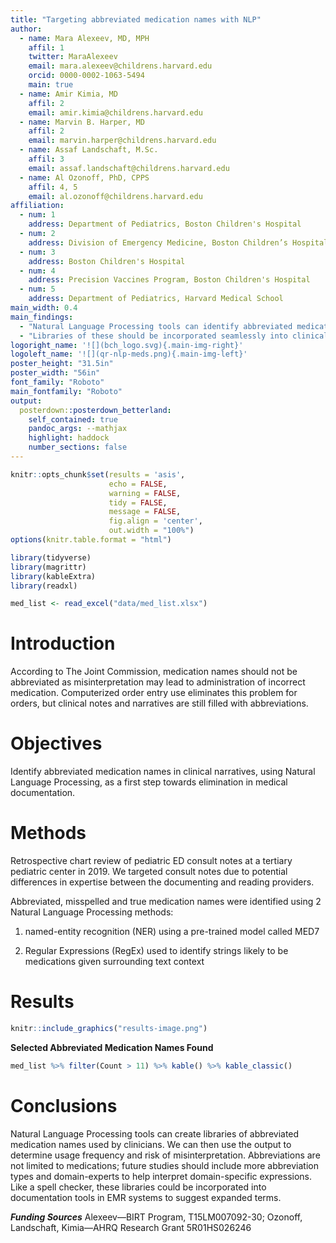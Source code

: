 ```yaml
---
title: "Targeting abbreviated medication names with NLP"
author:
  - name: Mara Alexeev, MD, MPH
    affil: 1
    twitter: MaraAlexeev
    email: mara.alexeev@childrens.harvard.edu
    orcid: 0000-0002-1063-5494
    main: true
  - name: Amir Kimia, MD
    affil: 2
    email: amir.kimia@childrens.harvard.edu
  - name: Marvin B. Harper, MD
    affil: 2
    email: marvin.harper@childrens.harvard.edu
  - name: Assaf Landschaft, M.Sc.
    affil: 3
    email: assaf.landschaft@childrens.harvard.edu
  - name: Al Ozonoff, PhD, CPPS
    affil: 4, 5
    email: al.ozonoff@childrens.harvard.edu
affiliation:
  - num: 1
    address: Department of Pediatrics, Boston Children's Hospital
  - num: 2
    address: Division of Emergency Medicine, Boston Children’s Hospital
  - num: 3
    address: Boston Children's Hospital
  - num: 4
    address: Precision Vaccines Program, Boston Children's Hospital
  - num: 5
    address: Department of Pediatrics, Harvard Medical School
main_width: 0.4  
main_findings:
  - "Natural Language Processing tools can identify abbreviated medication names."
  - "Libraries of these should be incorporated seamlessly into clinical documentation tools."
logoright_name: '![](bch_logo.svg){.main-img-right}'
logoleft_name: '![](qr-nlp-meds.png){.main-img-left}'
poster_height: "31.5in"
poster_width: "56in"
font_family: "Roboto"
main_fontfamily: "Roboto"
output: 
  posterdown::posterdown_betterland:
    self_contained: true
    pandoc_args: --mathjax
    highlight: haddock
    number_sections: false
---
```


```r
knitr::opts_chunk$set(results = 'asis',
                      echo = FALSE,
                      warning = FALSE,
                      tidy = FALSE,
                      message = FALSE,
                      fig.align = 'center',
                      out.width = "100%")
options(knitr.table.format = "html") 
```

```r
library(tidyverse)
library(magrittr)
library(kableExtra)
library(readxl)

med_list <- read_excel("data/med_list.xlsx")

```

# Introduction

According to The Joint Commission, medication names should not be abbreviated as misinterpretation may lead to administration of incorrect medication. Computerized order entry use eliminates this problem for orders, but clinical notes and narratives are still filled with abbreviations.

# Objectives

Identify abbreviated medication names in clinical narratives, using Natural Language Processing, as a first step towards elimination in medical documentation.

# Methods

Retrospective chart review of pediatric ED consult notes at a tertiary pediatric center in 2019. We targeted consult notes due to potential differences in expertise between the documenting and reading providers.

Abbreviated, misspelled and true medication names were identified using 2 Natural Language Processing methods:

1)  named-entity recognition (NER) using a pre-trained model called MED7

2)  Regular Expressions (RegEx) used to identify strings likely to be medications given surrounding text context

# Results


```r
knitr::include_graphics("results-image.png")
```



**Selected Abbreviated Medication Names Found**
```r

med_list %>% filter(Count > 11) %>% kable() %>% kable_classic()

```
# Conclusions
Natural Language Processing tools can create libraries of abbreviated medication names used by clinicians. We can then use the output to determine usage frequency and risk of misinterpretation. Abbreviations are not limited to medications; future studies should include more abbreviation types and domain-experts to help interpret domain-specific expressions. Like a spell checker, these libraries could be incorporated into documentation tools in EMR systems to suggest expanded terms.

***Funding Sources***
Alexeev---BIRT Program, T15LM007092-30; Ozonoff, Landschaft, Kimia---AHRQ Research Grant 5R01HS026246
